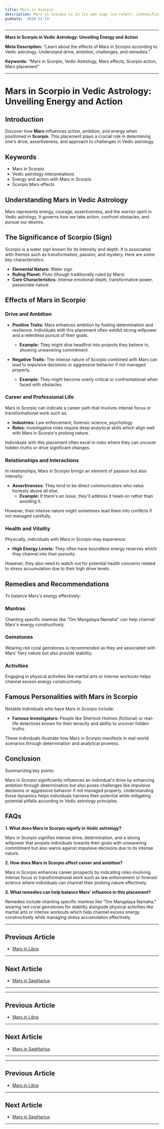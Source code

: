 ```yaml
---
title: Mars in Scorpio
description: Mars in Scorpio is in its own sign (co-ruler), intensifying passion, determination, and transformative abilities. Individuals are resourceful, resilient, and possess deep emotional strength in Vedic Astrology
pubDate: '2024-11-13'
---
```


---

**Mars in Scorpio in Vedic Astrology: Unveiling Energy and Action**

**Meta Description:** 
"Learn about the effects of Mars in Scorpio according to Vedic astrology. Understand drive, ambition, challenges, and remedies."

**Keywords:** 
"Mars in Scorpio, Vedic Astrology, Mars effects, Scorpio action, Mars placement"

---

# Mars in Scorpio in Vedic Astrology: Unveiling Energy and Action

## Introduction

Discover how **Mars** influences action, ambition, and energy when positioned in **Scorpio**. This placement plays a crucial role in determining one's drive, assertiveness, and approach to challenges in Vedic astrology.

## Keywords

- Mars in Scorpio
- Vedic astrology interpretations
- Energy and action with Mars in Scorpio
- Scorpio Mars effects

## Understanding Mars in Vedic Astrology

Mars represents energy, courage, assertiveness, and the warrior spirit in Vedic astrology. It governs how we take action, confront obstacles, and pursue our desires.

## The Significance of Scorpio (Sign)

Scorpio is a water sign known for its intensity and depth. It is associated with themes such as transformation, passion, and mystery. Here are some key characteristics:

- **Elemental Nature:** Water sign
- **Ruling Planet:** Pluto (though traditionally ruled by Mars)
- **Core Characteristics:** Intense emotional depth, transformative power, passionate nature

## Effects of Mars in Scorpio

### Drive and Ambition

- **Positive Traits:** Mars enhances ambition by fueling determination and resilience. Individuals with this placement often exhibit strong willpower and a relentless pursuit of their goals.
  - **Example:** They might dive headfirst into projects they believe in, showing unwavering commitment.
  
- **Negative Traits:** The intense nature of Scorpio combined with Mars can lead to impulsive decisions or aggressive behavior if not managed properly.
  - **Example:** They might become overly critical or confrontational when faced with obstacles.

### Career and Professional Life

Mars in Scorpio can indicate a career path that involves intense focus or transformational work such as:

- **Industries:** Law enforcement, forensic science, psychology
- **Roles:** Investigative roles require deep analytical skills which align well with Mars in Scorpio's probing nature.
  
Individuals with this placement often excel in roles where they can uncover hidden truths or drive significant changes.

### Relationships and Interactions

In relationships, Mars in Scorpio brings an element of passion but also intensity:

- **Assertiveness:** They tend to be direct communicators who value honesty above all else.
  - **Example:** If there's an issue, they'll address it head-on rather than avoiding it.
  
However, their intense nature might sometimes lead them into conflicts if not managed carefully.

### Health and Vitality

Physically, individuals with Mars in Scorpio may experience:

- **High Energy Levels:** They often have boundless energy reserves which they channel into their pursuits.
  
However, they also need to watch out for potential health concerns related to stress accumulation due to their high drive levels.

## Remedies and Recommendations

To balance Mars's energy effectively:

### Mantras

Chanting specific mantras like "Om Mangalaya Namaha" can help channel Mars's energy constructively.

### Gemstones

Wearing red coral gemstones is recommended as they are associated with Mars' fiery nature but also provide stability.

### Activities

Engaging in physical activities like martial arts or intense workouts helps channel excess energy constructively.

## Famous Personalities with Mars in Scorpio

Notable individuals who have Mars in Scorpio include:

- **Famous Investigators:** People like Sherlock Holmes (fictional) or real-life detectives known for their tenacity and ability to uncover hidden truths.
  
These individuals illustrate how Mars in Scorpio manifests in real-world scenarios through determination and analytical prowess.

## Conclusion

Summarizing key points:

Mars in Scorpio significantly influences an individual's drive by enhancing ambition through determination but also poses challenges like impulsive decisions or aggressive behavior if not managed properly. Understanding these dynamics helps individuals harness their potential while mitigating potential pitfalls according to Vedic astrology principles.

## FAQs

**1. What does Mars in Scorpio signify in Vedic astrology?**

Mars in Scorpio signifies intense drive, determination, and a strong willpower that propels individuals towards their goals with unwavering commitment but also warns against impulsive decisions due to its intense nature.

**2. How does Mars in Scorpio affect career and ambition?**

Mars in Scorpio enhances career prospects by indicating roles involving intense focus or transformational work such as law enforcement or forensic science where individuals can channel their probing nature effectively.

**3. What remedies can help balance Mars' influence in this placement?**

Remedies include chanting specific mantras like "Om Mangalaya Namaha," wearing red coral gemstones for stability alongside physical activities like martial arts or intense workouts which help channel excess energy constructively while managing stress accumulation effectively.

---

## Previous Article
- [Mars in Libra](/blogs-md/0803_Mars_In_Rashi/080307_Mars_in_Libra.mdx)

---

## Next Article
- [Mars in Sagittarius](/blogs-md/0803_Mars_In_Rashi/080309_Mars_in_Sagittarius.mdx)

---
---

## Previous Article
- [Mars in Libra](080307_Mars_in_Libra.mdx)

---

## Next Article
- [Mars in Sagittarius](080309_Mars_in_Sagittarius.mdx)

---
---

## Previous Article
- [Mars in Libra](080307_Mars_in_Libra.mdx)

---

## Next Article
- [Mars in Sagittarius](080309_Mars_in_Sagittarius.mdx)

---
